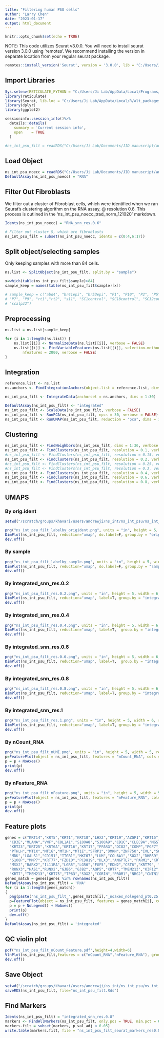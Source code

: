 ```yaml
---
title: "Filtering human PSU cells"
author: "Larry Chen"
date: "2023-01-17"
output: html_document
---
```


```r
knitr::opts_chunk$set(echo = TRUE)
```

NOTE: This code utilizes Seurat v3.0.0. You will need to install seurat version 3.0.0 using 'remotes'. We recommend installing the version in separate location from your regular seurat package.

```r
remotes::install_version('Seurat', version = '3.0.0', lib = "C:/Users/Ji Lab/AppData/Local/R/alt_packages" )
```

## Import Libraries

```r
Sys.setenv(RETICULATE_PYTHON = "C:/Users/Ji Lab/AppData/Local/Programs/Python/Python310")
library(reticulate)
library(Seurat, lib.loc = "C:/Users/Ji Lab/AppData/Local/R/alt_packages")
library(dplyr)
library(ggplot2)
```

```r
sessioninfo::session_info()%>%
  details::details(
    summary = 'Current session info',
    open    = TRUE
  )
```

```r
#ns_int_psu_filt = readRDS("C:/Users/Ji Lab/Documents/JID manuscript/andrew_scripts/orig_obj/ns_int_psu_filt.Rds")
```

## Load Object

```r
ns_int_psu_noecc = readRDS("C:/Users/Ji Lab/Documents/JID manuscript/andrew_scripts/orig_obj/ns_int_psu_noecc.Rds")
DefaultAssay(ns_int_psu_noecc) = "RNA"
```

## Filter Out Fibroblasts

We filter out a cluster of Fibroblast cells, which were identified when we ran Seurat's clustering algorithm on the RNA assay, \@ resolution 0.6. This process is outlined in the 'ns_int_psu_noecc_trad_norm_121020' markdown.

```r
Idents(ns_int_psu_noecc) = "RNA_snn_res.0.6"

# Filter out cluster 5, which are fibroblasts
ns_int_psu_filt = subset(ns_int_psu_noecc, idents = c(0:4,6:17))
```

## Split object/selecting samples

Only keeping samples with more than 84 cells.

```r
ns.list <- SplitObject(ns_int_psu_filt, split.by = "sample")

x=which(table(ns_int_psu_filt$sample)>84)
sample_keep = names(table(ns_int_psu_filt$sample)[x])

# sample_keep = c("abd4", "br41epi", "br53epi", "P1", "P10", "P2", "P5", "P6", "P3",
# "P7", "P9", "rt1","rt2", "s11", "SC1control", "SC18control", "SC32control", "SC33control", "SC34control", "SC4control","scalp26", 
# "scalp32")
```

## Preprocessing

```r
ns.list = ns.list[sample_keep]

for (i in 1:length(ns.list)) {
    ns.list[[i]] <- NormalizeData(ns.list[[i]], verbose = FALSE)
    ns.list[[i]] <- FindVariableFeatures(ns.list[[i]], selection.method = "vst", 
        nfeatures = 2000, verbose = FALSE)
}
```

## Integration

```r
reference.list <- ns.list
ns.anchors <- FindIntegrationAnchors(object.list = reference.list, dims = 1:30, k.filter = 85)

ns_int_psu_filt <- IntegrateData(anchorset = ns.anchors, dims = 1:30)
```

```r
DefaultAssay(ns_int_psu_filt) <- "integrated"
ns_int_psu_filt <- ScaleData(ns_int_psu_filt, verbose = FALSE)
ns_int_psu_filt <- RunPCA(ns_int_psu_filt, npcs = 30, verbose = FALSE)
ns_int_psu_filt <- RunUMAP(ns_int_psu_filt, reduction = "pca", dims = 1:30)
```

## Clustering

```r
ns_int_psu_filt <- FindNeighbors(ns_int_psu_filt, dims = 1:30, verbose = T)
ns_int_psu_filt <- FindClusters(ns_int_psu_filt, resolution = 0.1, verbose = FALSE)
#ns_int_psu_filt <- FindClusters(ns_int_psu_filt, resolution = 0.15, verbose = FALSE)
ns_int_psu_filt <- FindClusters(ns_int_psu_filt, resolution = 0.2, verbose = FALSE)
#ns_int_psu_filt <- FindClusters(ns_int_psu_filt, resolution = 0.25, verbose = FALSE)
#ns_int_psu_filt <- FindClusters(ns_int_psu_filt, resolution = 0.3, verbose = FALSE)
ns_int_psu_filt <- FindClusters(ns_int_psu_filt, resolution = 0.4, verbose = FALSE)
ns_int_psu_filt <- FindClusters(ns_int_psu_filt, resolution = 0.6, verbose = FALSE)
ns_int_psu_filt <- FindClusters(ns_int_psu_filt, resolution = 0.8, verbose = FALSE)
```

## UMAPS

### By orig.ident

```r
setwd("/scratch/groups/khavari/users/andrewji/ns_int/ns_int_psu/ns_int_psu_filt/plots")

png("ns_int_psu_filt_labelby_origident.png", units = "in", height = 5, width = 7, res=300)
DimPlot(ns_int_psu_filt, reduction="umap", do.label=F, group.by = "orig.ident", do.return = T, pt.size = 0.25)
dev.off()
```

### By sample

```r
png("ns_int_psu_filt_labelby_sample.png", units = "in", height = 5, width = 7, res=300)
DimPlot(ns_int_psu_filt, reduction="umap", do.label=F, group.by = "sample", do.return = T, pt.size = 0.25)
dev.off()
```

### By integrated_snn_res.0.2

```r
png("ns_int_psu_filt_res.0.2.png", units = "in", height = 5, width = 6, res=300)
DimPlot(ns_int_psu_filt, reduction="umap", label=T, group.by = "integrated_snn_res.0.2", pt.size = 0.1)
dev.off()
```

### By integrated_snn_res.0.4

```r
png("ns_int_psu_filt_res.0.4.png", units = "in", height = 5, width = 6, res=300)
DimPlot(ns_int_psu_filt, reduction="umap", label=T,  group.by = "integrated_snn_res.0.4", pt.size = 0.1)
dev.off()
```

### By integrated_snn_res.0.6

```r
png("ns_int_psu_filt_res.0.6.png", units = "in", height = 5, width = 6, res=300)
DimPlot(ns_int_psu_filt, reduction="umap", label=T,  group.by = "integrated_snn_res.0.6", pt.size = 0.1)
dev.off()
```

### By integrated_snn_res.0.8

```r
png("ns_int_psu_filt_res.0.8.png", units = "in", height = 5, width = 6, res=300)
DimPlot(ns_int_psu_filt, reduction="umap", label=T, group.by = "integrated_snn_res.0.8", pt.size = 0.1)
dev.off()
```

### By integrated_snn_res.1

```r
png("ns_int_psu_filt_res.1.png", units = "in", height = 5, width = 6, res=300)
DimPlot(ns_int_psu_filt, reduction="umap", label=T, group.by = "integrated_snn_res.1", pt.size = 0.1)
dev.off()
```

### By nCount_RNA

```r
png("ns_int_psu_filt_nUMI.png", units = "in", height = 5, width = 5, res=300)
p=FeaturePlot(object = ns_int_psu_filt, features = "nCount_RNA", cols = c("lightgrey", "blue"), pt.size = 0.25)
p = p + NoAxes()
print(p)
dev.off()
```

### By nFeature_RNA

```r
png("ns_int_psu_filt_nFeature.png", units = "in", height = 5, width = 5, res=300)
p=FeaturePlot(object = ns_int_psu_filt, features = "nFeature_RNA", cols = c("lightgrey", "blue"), pt.size = 0.25)
p = p + NoAxes()
print(p)
dev.off()
```

## Feature plots

```r
genes = c("KRT14","KRT5","KRT1","KRT10","LHX2","KRT19","AZGP1","KRT15","SOX9","CD14","CD163","CD207",
  "CD3E","MLANA","VWF","COL1A1","S100A8","S100A9","CD1C","CLEC9A","MGST1","APOE","XCL1",
  "KRT23","KRT25","KRT6A","KRT16","KRT17","PPARG","DIO2","COMP","FGF7","COL17A1","TP63","PTN","SAT1","SOX4","KLF5","TNC",
  "PTHLH","MT1X","MT1G","MT1H","MT1E","SFRP1","DMKN","ZNF750","IVL","SOSTDC1","FGF18","IL37","IL1F10","IL36RN","IL1RN",
  "MDK","LGALS1","CD151","ITGB1","MKI67","LUM","COL6A1","SOX2","DHRS9","LCE1E","PIP",
  "S100P","MMP7","KRT77","FZD10","PCDH19","DLX3","ANGPTL7","PARM1","KRT8","KRT18","CD200","CD59","FST",
  "MSX2","BARX2","IL11RA","LGR5","LGR6","FGF5","EDN2","CST6","KRT79", "CD34","PTN",
  "RUNX3","HAS1","RUNX2","GJB6","GJB2","AQP5","KRT7","TMEM213","KIF12","TSPAN18","MFAP2","CLDN10","FAM13A","ID1","ID3",
  "KRT7","TMEM213","KRT75","TP63","SOX2","CORIN","PROM1","NRG2","CNTN1","ENPP1","DACT1","SBSPON","BDNF")
genes_match = genes[genes %in% rownames(ns_int_psu_filt)]
DefaultAssay(ns_int_psu_filt) = 'RNA'
for (i in 1:length(genes_match))
{
  png(paste("ns_int_psu_filt_",genes_match[i],"_noaxes_nolegend_pt0.25.png",sep=""), units = "in", height = 6, width = 5, res=300)
  p=FeaturePlot(object = ns_int_psu_filt, features = genes_match[i], cols = c("lightgrey", "blue"), pt.size = 0.25, order=T)
  p = p + NoLegend() + NoAxes()
  print(p)
  dev.off()
}
DefaultAssay(ns_int_psu_filt) = 'integrated'
```

## QC violin plot

```r
pdf("ns_int_psu_filt_nCount_Feature.pdf",height=4,width=6)
VlnPlot(ns_int_psu_filt,features = c("nCount_RNA","nFeature_RNA"), group.by = "sample")
dev.off()
```

## Save Object

```r
setwd("/scratch/groups/khavari/users/andrewji/ns_int/ns_int_psu/ns_int_psu_filt/")
saveRDS(ns_int_psu_filt, file="ns_int_psu_filt.Rds") 
```

## Find Markers

```r
Idents(ns_int_psu_filt) = "integrated_snn_res.0.8"
markers <- FindAllMarkers(ns_int_psu_filt, only.pos = TRUE, min.pct = 0.25, logfc.threshold = 0.25)
markers.filt = subset(markers, p_val_adj < 0.05)
write.table(markers.filt, file = "ns_int_psu_filt_seurat_markers_res0.8.csv",sep = ",",row.names = T, col.names=T)
```
